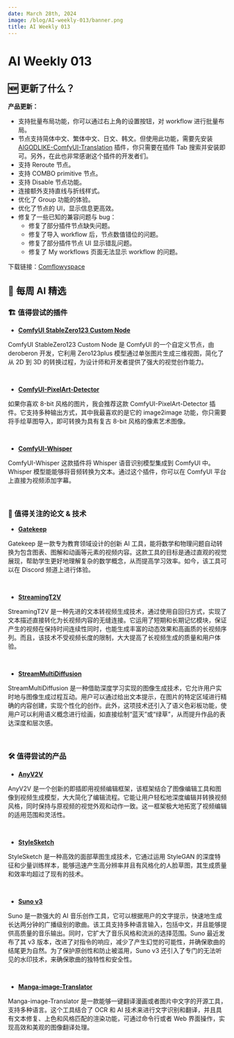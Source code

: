 ```yaml
---
date: March 28th, 2024
image: /blog/AI-weekly-013/banner.png
title: AI Weekly 013
---
```



# AI Weekly 013

## 🆕 更新了什么？
**产品更新：**
<br/>
<PhotoProvider>
  <PhotoView src="/space/012.png">
    <img src="/space/012.png" alt="" className='rounded-lg'/>
  </PhotoView>
</PhotoProvider>

- 支持批量布局功能，你可以通过右上角的设置按钮，对 workflow 进行批量布局。
- 节点支持简体中文、繁体中文、日文、韩文。但使用此功能，需要先安装 [AIGODLIKE-ComfyUI-Translation](https://github.com/AIGODLIKE/AIGODLIKE-ComfyUI-Translation) 插件，你只需要在插件 Tab 搜索并安装即可。另外，在此也非常感谢这个插件的开发者们。
- 支持 Reroute 节点。
- 支持 COMBO primitive 节点。
- 支持 Disable 节点功能。
- 连接额外支持直线与折线样式。
- 优化了 Group 功能的体验。
- 优化了节点的 UI，显示信息更高效。
- 修复了一些已知的兼容问题与 bug：
  - 修复了部分插件节点缺失问题。
  - 修复了导入 workflow 后，节点数值错位的问题。
  - 修复了部分插件节点 UI 显示错乱问题。
  - 修复了 My workflows 页面无法显示 workflow 的问题。

下载链接：[Comflowyspace](https://github.com/6174/comflowyspace/releases)

## 🤩 每周 AI 精选

### 🏗️ 值得尝试的插件

* [**ComfyUI StableZero123 Custom Node**](https://github.com/deroberon/StableZero123-comfyui)

ComfyUI StableZero123 Custom Node 是 ComfyUI 的一个自定义节点，由 deroberon 开发，它利用 Zero123plus 模型通过单张图片生成三维视图，简化了从 2D 到 3D 的转换过程，为设计师和开发者提供了强大的视觉创作能力。

<br/>
<PhotoProvider>
  <PhotoView src="/blog/AI-weekly-013/002.png">
    <img src="/blog/AI-weekly-013/002.png" alt="" className="rounded-lg"/>
  </PhotoView>
</PhotoProvider>

* [**ComfyUI-PixelArt-Detector**](https://github.com/dimtoneff/ComfyUI-PixelArt-Detector)

如果你喜欢 8-bit 风格的图片，我会推荐这款 ComfyUI-PixelArt-Detector 插件。它支持多种输出方式，其中我最喜欢的是它的 image2image 功能，你只需要将手绘草图导入，即可转换为具有复古 8-bit 风格的像素艺术图像。

<br/>
<PhotoProvider>
  <PhotoView src="/blog/AI-weekly-013/003.png">
    <img src="/blog/AI-weekly-013/003.png" alt="" className="rounded-lg"/>
  </PhotoView>
</PhotoProvider>

* [**ComfyUI-Whisper**](https://github.com/yuvraj108c/ComfyUI-Whisper)

ComfyUI-Whisper 这款插件将 Whisper 语音识别模型集成到 ComfyUI 中。Whisper 模型能能够将音频转换为文本。通过这个插件，你可以在 ComfyUI 平台上直接为视频添加字幕。

<br/>
<PhotoProvider>
  <PhotoView src="/blog/AI-weekly-013/004.png">
    <img src="/blog/AI-weekly-013/004.png" alt="" className="rounded-lg"/>
  </PhotoView>
</PhotoProvider>

### 📄 值得关注的论文 & 技术

* [**Gatekeep**](https://discord.com/channels/1133151667618066562/1133152316439138344)

Gatekeep 是一款专为教育领域设计的创新 AI 工具，能将数学和物理问题自动转换为包含图表、图解和动画等元素的视频内容。这款工具的目标是通过直观的视觉展现，帮助学生更好地理解复杂的数学概念，从而提高学习效率。如今，该工具可以在 Discord 频道上进行体验。

<br/>
<PhotoProvider>
  <PhotoView src="/blog/AI-weekly-013/005.png">
    <img src="/blog/AI-weekly-013/005.png" alt="" className="rounded-lg"/>
  </PhotoView>
</PhotoProvider>

* [**StreamingT2V**](https://arxiv.org/abs/2403.14773)

StreamingT2V 是一种先进的文本转视频生成技术，通过使用自回归方式，实现了文本描述直接转化为长视频内容的无缝连接。它运用了短期和长期记忆模块，保证产生的视频在保持时间连续性同时，也能生成丰富的动态效果和高画质的长视频序列。而且，该技术不受视频长度的限制，大大提高了长视频生成的质量和用户体验。

<br/>
<PhotoProvider>
  <PhotoView src="/blog/AI-weekly-013/006.png">
    <img src="/blog/AI-weekly-013/006.png" alt="" className="rounded-lg"/>
  </PhotoView>
</PhotoProvider>

* [**StreamMultiDiffusion**](https://arxiv.org/abs/2403.09055)

StreamMultiDiffusion 是一种借助深度学习实现的图像生成技术，它允许用户实时地与图像生成过程互动。用户可以通过给出文本提示，在图片的特定区域进行精确的内容创建，实现个性化的创作。此外，这项技术还引入了语义色彩板功能，使用户可以利用语义概念进行绘画，如直接绘制“蓝天”或“绿草”，从而提升作品的表达深度和层次感。

<br/>
<PhotoProvider>
  <PhotoView src="/blog/AI-weekly-013/007.png">
    <img src="/blog/AI-weekly-013/007.png" alt="" className="rounded-lg"/>
  </PhotoView>
</PhotoProvider>

### 🛠️ 值得尝试的产品

* [**AnyV2V**](https://tiger-ai-lab.github.io/AnyV2V/)

AnyV2V 是一个创新的即插即用视频编辑框架，该框架结合了图像编辑工具和图像到视频生成模型，大大简化了编辑流程。它能让用户轻松地深度编辑并转换视频风格，同时保持与原视频的视觉外观和动作一致。这一框架极大地拓宽了视频编辑的适用范围和灵活性。

<br/>
<PhotoProvider>
  <PhotoView src="/blog/AI-weekly-013/008.png">
    <img src="/blog/AI-weekly-013/008.png" alt="" className="rounded-lg"/>
  </PhotoView>
</PhotoProvider>

* [**StyleSketch**](https://kwanyun.github.io/stylesketch_project/)

StyleSketch 是一种高效的面部草图生成技术，它通过运用 StyleGAN 的深度特征和少量训练样本，能够迅速产生高分辨率并且有风格化的人脸草图，其生成质量和效率均超过了现有的技术。

<br/>
<PhotoProvider>
  <PhotoView src="/blog/AI-weekly-013/009.png">
    <img src="/blog/AI-weekly-013/009.png" alt="" className="rounded-lg"/>
  </PhotoView>
</PhotoProvider>

* [**Suno v3**](https://www.suno.ai/blog/v3)

Suno 是一款强大的 AI 音乐创作工具，它可以根据用户的文字提示，快速地生成长达两分钟的广播级别的歌曲。该工具支持多种语言输入，包括中文，并且能够提供高质量的音乐输出。同时，它扩大了音乐风格和流派的选择范围。Suno 最近发布了其 v3 版本，改进了对指令的响应，减少了产生幻觉的可能性，并确保歌曲的结尾更为自然。为了保护原创性和防止被滥用，Suno v3 还引入了专门的无法听见的水印技术，来确保歌曲的独特性和安全性。

<br/>
<PhotoProvider>
  <PhotoView src="/blog/AI-weekly-013/010.png">
    <img src="/blog/AI-weekly-013/010.png" alt="" className="rounded-lg"/>
  </PhotoView>
</PhotoProvider>

* [**Manga-image-Translator**](https://github.com/zyddnys/manga-image-translator)

Manga-image-Translator 是一款能够一键翻译漫画或者图片中文字的开源工具，支持多种语言。这个工具结合了 OCR 和 AI 技术来进行文字识别和翻译，并且具有文本修复、上色和风格匹配的渲染功能，可通过命令行或者 Web 界面操作，实现高效和美观的图像翻译处理。

<br/>
<PhotoProvider>
  <PhotoView src="/blog/AI-weekly-013/011.png">
    <img src="/blog/AI-weekly-013/011.png" alt="" className="rounded-lg"/>
  </PhotoView>
</PhotoProvider>

<Subscribe />




